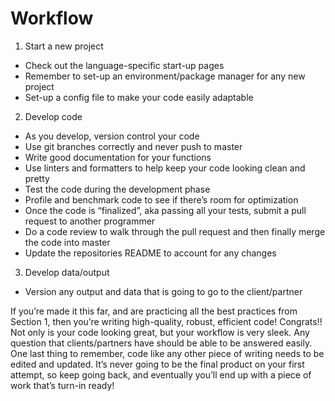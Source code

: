 # Workflow

1. Start a new project

  * Check out the language-specific start-up pages
  * Remember to set-up an environment/package manager for any new project
  * Set-up a config file to make your code easily adaptable
  
2. Develop code

  * As you develop, version control your code
  * Use git branches correctly and never push to master
  * Write good documentation for your functions
  * Use linters and formatters to help keep your code looking clean and pretty
  * Test the code during the development phase
  * Profile and benchmark code to see if there's room for optimization
  * Once the code is "finalized", aka passing all your tests, submit a pull request to another programmer
  * Do a code review to walk through the pull request and then finally merge the code into master
  * Update the repositories README to account for any changes

3. Develop data/output
  
  * Version any output and data that is going to go to the client/partner

If you're made it this far, and are practicing all the best practices from Section 1, then you're writing high-quality, robust, efficient code! Congrats!! Not only is your code looking great, but your workflow is very sleek. Any question that clients/partners have should be able to be answered easily. One last thing to remember, code like any other piece of writing needs to be edited and updated. It's never going to be the final product on your first attempt, so keep going back, and eventually you'll end up with a piece of work that's turn-in ready!

